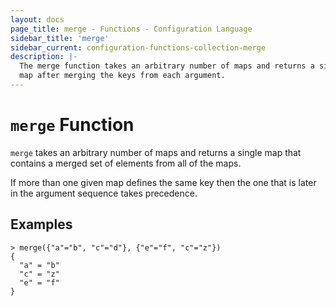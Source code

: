 ```yaml
---
layout: docs
page_title: merge - Functions - Configuration Language
sidebar_title: 'merge'
sidebar_current: configuration-functions-collection-merge
description: |-
  The merge function takes an arbitrary number of maps and returns a single
  map after merging the keys from each argument.
---
```


# `merge` Function

`merge` takes an arbitrary number of maps and returns a single map that
contains a merged set of elements from all of the maps.

If more than one given map defines the same key then the one that is later
in the argument sequence takes precedence.

## Examples

```shell
> merge({"a"="b", "c"="d"}, {"e"="f", "c"="z"})
{
  "a" = "b"
  "c" = "z"
  "e" = "f"
}
```
